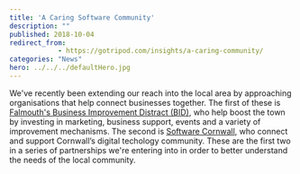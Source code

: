 ```yaml
---
title: 'A Caring Software Community'
description: ""
published: 2018-10-04
redirect_from: 
            - https://gotripod.com/insights/a-caring-community/
categories: "News"
hero: ../../../defaultHero.jpg
---
```

We've recently been extending our reach into the local area by approaching organisations that help connect businesses together. The first of these is [Falmouth's Business Improvement Distract (BID)](https://www.falmouth.co.uk/shopsandbusinesses/go-tripod/), who help boost the town by investing in marketing, business support, events and a variety of improvement mechanisms. The second is [Software Cornwall](https://www.softwarecornwall.org/member/gotripod/), who connect and support Cornwall’s digital techology community. These are the first two in a series of partnerships we're entering into in order to better understand the needs of the local community.
